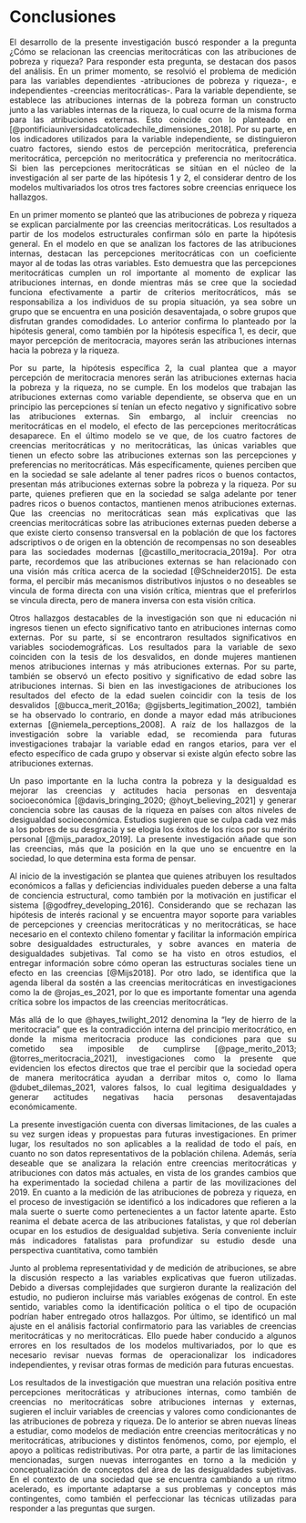 # Conclusiones {#conclusiones}

<div style="text-align: justify">

El desarrollo de la presente investigación buscó responder a la pregunta ¿Cómo se relacionan las creencias meritocráticas con las atribuciones de pobreza y riqueza? Para responder esta pregunta, se destacan dos pasos del análisis. En un primer momento, se resolvió el problema de medición para las variables dependientes -atribuciones de pobreza y riqueza-, e independientes -creencias meritocráticas-. Para la variable dependiente, se establece las atribuciones internas de la pobreza forman un constructo junto a las variables internas de la riqueza, lo cual ocurre de la misma forma para las atribuciones externas. Esto coincide con lo planteado en [@pontificiauniversidadcatolicadechile_dimensiones_2018]. Por su parte, en los indicadores utilizados para la variable independiente, se distinguieron cuatro factores, siendo estos de percepción meritocrática, preferencia meritocrática, percepción no meritocrática y preferencia no meritocrática. Si bien las percepciones meritocráticas se sitúan en el núcleo de la investigación al ser parte de las hipótesis 1 y 2, el considerar dentro de los modelos multivariados los otros tres factores sobre creencias enriquece los hallazgos. 

En un primer momento se planteó que las atribuciones de pobreza y riqueza se explican parcialmente por las creencias meritocráticas. Los resultados a partir de los modelos estructurales confirman sólo en parte la hipótesis general. En el modelo en que se analizan los factores de las atribuciones internas, destacan las percepciones meritocráticas con un coeficiente mayor al de todas las otras variables. Esto demuestra que las percepciones meritocráticas cumplen un rol importante al momento de explicar las atribuciones internas, en donde mientras más se cree que la sociedad funciona efectivamente a partir de criterios meritocráticos, más se responsabiliza a los individuos de su propia situación, ya sea sobre un grupo que se encuentra en una posición desaventajada, o sobre grupos que disfrutan grandes comodidades. Lo anterior confirma lo planteado por la hipótesis general, como también por la hipótesis específica 1, es decir, que mayor percepción de meritocracia, mayores serán las atribuciones internas hacia la pobreza y la riqueza.

Por su parte, la hipótesis específica 2, la cual plantea que a mayor percepción de meritocracia menores serán las atribuciones externas hacia la pobreza y la riqueza, no se cumple. En los modelos que trabajan las atribuciones externas como variable dependiente, se observa que en un principio las percepciones sí tenían un efecto negativo y significativo sobre las atribuciones externas. Sin embargo, al incluir creencias no meritocráticas en el modelo, el efecto de las percepciones meritocráticas desaparece. En el último modelo se ve que, de los cuatro factores de creencias meritocráticas y no meritocráticas, las únicas variables que tienen un efecto sobre las atribuciones externas son las percepciones y preferencias no meritocráticas. Más específicamente, quienes perciben que en la sociedad se sale adelante al tener padres ricos o buenos contactos, presentan más atribuciones externas sobre la pobreza y la riqueza. Por su parte, quienes prefieren que en la sociedad se salga adelante por tener padres ricos o buenos contactos, mantienen menos atribuciones externas. Que las creencias no meritocráticas sean más explicativas que las creencias meritocráticas sobre las atribuciones externas pueden deberse a que existe cierto consenso transversal en la población de que los factores adscriptivos o de origen en la obtención de recompensas no son deseables para las sociedades modernas [@castillo_meritocracia_2019a]. Por otra parte, recordemos que las atribuciones externas se han relacionado con una visión más crítica acerca de la sociedad [@Schneider2015]. De esta forma, el percibir más mecanismos distributivos injustos o no deseables se vincula de forma directa con una visión crítica, mientras que el preferirlos se vincula directa, pero de manera inversa con esta visión crítica. 

Otros hallazgos destacables de la investigación son que ni educación ni ingresos tienen un efecto significativo tanto en atribuciones internas como externas. Por su parte, sí se encontraron resultados significativos en variables sociodemográficas. Los resultados para la variable de sexo coinciden con la tesis de los desvalidos, en donde mujeres mantienen menos atribuciones internas y más atribuciones externas. Por su parte, también se observó un efecto positivo y significativo de edad sobre las atribuciones internas. Si bien en las investigaciones de atribuciones los resultados del efecto de la edad suelen coincidir con la tesis de los desvalidos [@bucca_merit_2016a; @gijsberts_legitimation_2002], también se ha observado lo contrario, en donde a mayor edad más atribuciones externas [@niemela_perceptions_2008]. A raíz de los hallazgos de la investigación sobre la variable edad, se recomienda para futuras investigaciones trabajar la variable edad en rangos etarios, para ver el efecto específico de cada grupo y observar si existe algún efecto sobre las atribuciones externas.

Un paso importante en la lucha contra la pobreza y la desigualdad es mejorar las creencias y actitudes hacia personas en desventaja socioeconómica [@davis_bringing_2020; @hoyt_believing_2021] y generar conciencia sobre las causas de la riqueza en países con altos niveles de desigualdad socioeconómica. Estudios sugieren que se culpa cada vez más a los pobres de su desgracia y se elogia los éxitos de los ricos por su mérito personal [@mijs_paradox_2019]. La presente investigación añade que son las creencias, más que la posición en la que uno se encuentre en la sociedad, lo que determina esta forma de pensar.

Al inicio de la investigación se plantea que quienes atribuyen los resultados económicos a fallas y deficiencias individuales pueden deberse a una falta de conciencia estructural, como también por la motivación en justificar el sistema [@godfrey_developing_2016]. Considerando que se rechazan las hipótesis de interés racional y se encuentra mayor soporte para variables de percepciones y creencias meritocráticas y no meritocráticas, se hace necesario en el contexto chileno fomentar y facilitar la información empírica sobre desigualdades estructurales, y sobre avances en materia de desigualdades subjetivas. Tal como se ha visto en otros estudios, el entregar información sobre cómo operan las estructuras sociales tiene un efecto en las creencias [@Mijs2018]. Por otro lado, se identifica que la agenda liberal da sostén a las creencias meritocráticas en investigaciones como la de @rojas_es_2021, por lo que es importante fomentar una agenda crítica sobre los impactos de las creencias meritocráticas.

Más allá de lo que @hayes_twilight_2012 denomina la "ley de hierro de la meritocracia" que es la contradicción interna del principio meritocrático, en donde la misma meritocracia produce las condiciones para que su cometido sea imposible de cumplirse [@page_merito_2013; @torres_meritocracia_2021], investigaciones como la presente que evidencien los efectos directos que trae el percibir que la sociedad opera de manera meritocrática ayudan a derribar mitos o, como lo llama @dubet_dilemas_2021, valores falsos, lo cual legitima desigualdades y generar actitudes negativas hacia personas desaventajadas económicamente.

La presente investigación cuenta con diversas limitaciones, de las cuales a su vez surgen ideas y propuestas para futuras investigaciones. En primer lugar, los resultados no son aplicables a la realidad de todo el país, en cuanto no son datos representativos de la población chilena. Además, sería deseable que se analizara la relación entre creencias meritocráticas y atribuciones con datos más actuales, en vista de los grandes cambios que ha experimentado la sociedad chilena a partir de las movilizaciones del 2019. En cuanto a la medición de las atribuciones de pobreza y riqueza, en el proceso de investigación se identificó a los indicadores que refieren a la mala suerte o suerte como pertenecientes a un factor latente aparte. Esto reanima el debate acerca de las atribuciones fatalistas, y que rol deberían ocupar en los estudios de desigualdad subjetiva. Sería conveniente incluir más indicadores fatalistas para profundizar su estudio desde una perspectiva cuantitativa, como también 

Junto al problema representatividad y de medición de atribuciones, se abre la discusión respecto a las variables explicativas que fueron utilizadas. Debido a diversas complejidades que surgieron durante la realización del estudio, no pudieron incluirse más variables exógenas de control. En este sentido, variables como la identificación política o el tipo de ocupación podrían haber entregado otros hallazgos. Por último, se identificó un mal ajuste en el análisis factorial confirmatorio para las variables de creencias meritocráticas y no meritocráticas. Ello puede haber conducido a algunos errores en los resultados de los modelos multivariados, por lo que es necesario revisar nuevas formas de operacionalizar los indicadores independientes, y revisar otras formas de medición para futuras encuestas. 

Los resultados de la investigación que muestran una relación positiva entre percepciones meritocráticas y atribuciones internas, como también de creencias no meritocráticas sobre atribuciones internas y externas, sugieren el incluir variables de creencias y valores como condicionantes de las atribuciones de pobreza y riqueza. De lo anterior se abren nuevas líneas a estudiar, como modelos de mediación entre creencias meritocráticas y no meritocráticas, atribuciones y distintos fenómenos, como, por ejemplo, el apoyo a políticas redistributivas. Por otra parte, a partir de las limitaciones mencionadas, surgen nuevas interrogantes en torno a la medición y conceptualización de conceptos del área de las desigualdades subjetivas. En el contexto de una sociedad que se encuentra cambiando a un ritmo acelerado, es importante adaptarse a sus problemas y conceptos más contingentes, como también el perfeccionar las técnicas utilizadas para responder a las preguntas que surgen. 

